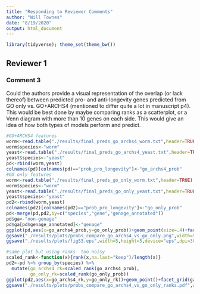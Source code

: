 ```yaml
---
title: "Responding to Reviewer Comments"
author: "Will Townes"
date: "8/19/2020"
output: html_document
---
```


```r
library(tidyverse); theme_set(theme_bw())
```

## Reviewer 1

### Comment 3

Could the authors provide a visual representation of the overlap (or lack thereof) between predicted pro- and anti-longevity genes predicted from GO only vs. GO+ARCHS4 (mentioned to differ quite a lot in manuscript p4). This would be best done by maybe comparing ranks as a scatterplot, or a Venn diagram with more than 10 genes on each side. This would give an idea of how both types of models perform and predict.

```r
#GO+ARCHS4 features
worm<-read.table("./results/final_preds_go_archs4_worm.txt",header=TRUE)
worm$species<-"worm"
yeast<-read.table("./results/final_preds_go_archs4_yeast.txt",header=TRUE)
yeast$species<-"yeast"
pd<-rbind(worm,yeast)
colnames(pd)[colnames(pd)=="prob_pro_longevity"]<-"go_archs4_prob"
#GO only features
worm<-read.table("./results/final_preds_go_only_worm.txt",header=TRUE)
worm$species<-"worm"
yeast<-read.table("./results/final_preds_go_only_yeast.txt",header=TRUE)
yeast$species<-"yeast"
pd2<-rbind(worm,yeast)
colnames(pd2)[colnames(pd2)=="prob_pro_longevity"]<-"go_only_prob"
pd<-merge(pd,pd2,by=c("species","gene","genage_annotated"))
pd$ga<-"non-genage"
pd$ga[pd$genage_annotated]<-"genage"
ggplot(pd,aes(x=go_archs4_prob,y=go_only_prob))+geom_point(size=.4)+facet_grid(ga~species)
ggsave("./results/plots/probs_compare_go_archs4_vs_go_only.png",width=5,height=5)
ggsave("./results/plots/figS3.eps",width=5,height=5,device="eps",dpi=300)

#same plot but using ranks- too noisy
scaled_rank<-function(x){rank(x,na.last="keep")/length(x)}
pd2<-pd %>% group_by(species) %>%
  mutate(go_archs4_rk=scaled_rank(go_archs4_prob),
         go_only_rk=scaled_rank(go_only_prob))
ggplot(pd2,aes(x=go_archs4_rk,y=go_only_rk))+geom_point()+facet_grid(ga~species)
ggsave("./results/plots/probs_compare_go_archs4_vs_go_only_ranks.pdf",width=5,height=5)
```